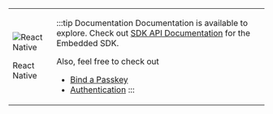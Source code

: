
<table class='logoTable'>
<tr class='logoTr'>
<td class='logoTdLeft'>

![React Native](@site/static/img/logo-reactnative.svg)

React Native

</td>
<td class='logoTdRight'>

:::tip Documentation
Documentation is available to explore. Check out [SDK API Documentation](https://gobeyondidentity.github.io/bi-sdk-react-native/) for the Embedded SDK.

Also, feel free to check out
- [Bind a Passkey](#binding-a-passkey)
- [Authentication](#authentication)
:::

</td>
</tr>
</table>
